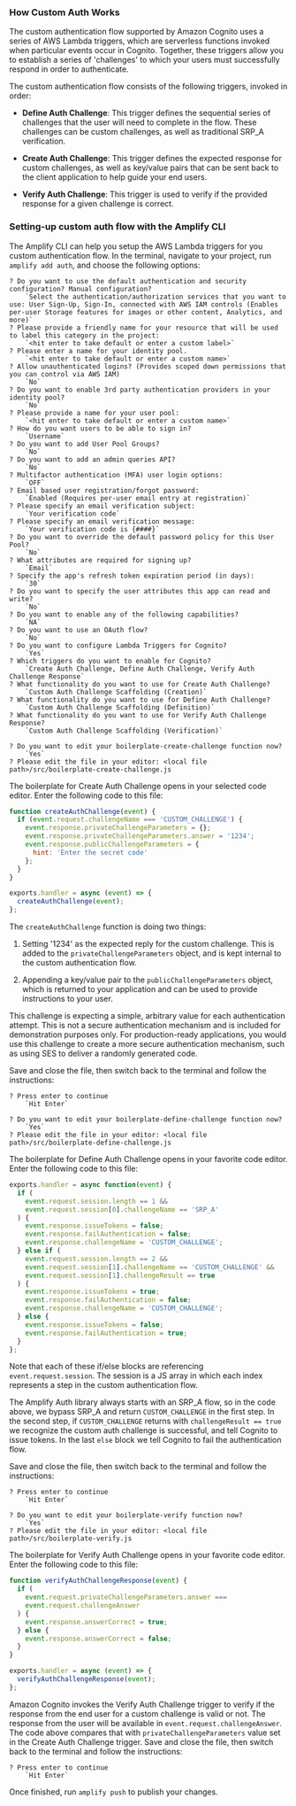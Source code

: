 ### How Custom Auth Works

The custom authentication flow supported by Amazon Cognito uses a series of AWS Lambda triggers, which are serverless functions invoked when particular events occur in Cognito. Together, these triggers allow you to establish a series of 'challenges' to which your users must successfully respond in order to authenticate.

The custom authentication flow consists of the following triggers, invoked in order:

- **Define Auth Challenge**: This trigger defines the sequential series of challenges that the user will need to complete in the flow. These challenges can be custom challenges, as well as traditional SRP_A verification.

- **Create Auth Challenge**: This trigger defines the expected response for custom challenges, as well as key/value pairs that can be sent back to the client application to help guide your end users.

- **Verify Auth Challenge**: This trigger is used to verify if the provided response for a given challenge is correct.

### Setting-up custom auth flow with the Amplify CLI

The Amplify CLI can help you setup the AWS Lambda triggers for you custom authentication flow. In the terminal, navigate to your project, run `amplify add auth`, and choose the following options:

```terminal
? Do you want to use the default authentication and security configuration? Manual configuration?
    `Select the authentication/authorization services that you want to use: User Sign-Up, Sign-In, connected with AWS IAM controls (Enables per-user Storage features for images or other content, Analytics, and more)`
? Please provide a friendly name for your resource that will be used to label this category in the project:
    `<hit enter to take default or enter a custom label>`
? Please enter a name for your identity pool.
    `<hit enter to take default or enter a custom name>`
? Allow unauthenticated logins? (Provides scoped down permissions that you can control via AWS IAM)
    `No`
? Do you want to enable 3rd party authentication providers in your identity pool?
    `No`
? Please provide a name for your user pool:
    `<hit enter to take default or enter a custom name>`
? How do you want users to be able to sign in?
    `Username`
? Do you want to add User Pool Groups?
    `No`
? Do you want to add an admin queries API?
    `No`
? Multifactor authentication (MFA) user login options:
    `OFF`
? Email based user registration/forgot password:
    `Enabled (Requires per-user email entry at registration)`
? Please specify an email verification subject:
    `Your verification code`
? Please specify an email verification message:
    `Your verification code is {####}`
? Do you want to override the default password policy for this User Pool?
    `No`
? What attributes are required for signing up?
    `Email`
? Specify the app's refresh token expiration period (in days):
    `30`
? Do you want to specify the user attributes this app can read and write?
    `No`
? Do you want to enable any of the following capabilities?
    `NA`
? Do you want to use an OAuth flow?
    `No`
? Do you want to configure Lambda Triggers for Cognito?
    `Yes`
? Which triggers do you want to enable for Cognito?
    `Create Auth Challenge, Define Auth Challenge, Verify Auth Challenge Response`
? What functionality do you want to use for Create Auth Challenge?
    `Custom Auth Challenge Scaffolding (Creation)`
? What functionality do you want to use for Define Auth Challenge?
    `Custom Auth Challenge Scaffolding (Definition)`
? What functionality do you want to use for Verify Auth Challenge Response?
    `Custom Auth Challenge Scaffolding (Verification)`

? Do you want to edit your boilerplate-create-challenge function now?
    `Yes`
? Please edit the file in your editor: <local file path>/src/boilerplate-create-challenge.js
```

The boilerplate for Create Auth Challenge opens in your selected code editor. Enter the following code to this file:

```js
function createAuthChallenge(event) {
  if (event.request.challengeName === 'CUSTOM_CHALLENGE') {
    event.response.privateChallengeParameters = {};
    event.response.privateChallengeParameters.answer = '1234';
    event.response.publicChallengeParameters = {
      hint: 'Enter the secret code'
    };
  }
}

exports.handler = async (event) => {
  createAuthChallenge(event);
};
```

The `createAuthChallenge` function is doing two things:

1. Setting '1234' as the expected reply for the custom challenge. This is added to the `privateChallengeParameters` object, and is kept internal to the custom authentication flow.

2. Appending a key/value pair to the `publicChallengeParameters` object, which is returned to your application and can be used to provide instructions to your user.

<Callout>
  This challenge is expecting a simple, arbitrary value for each authentication
  attempt. This is not a secure authentication mechanism and is included for
  demonstration purposes only. For production-ready applications, you would use
  this challenge to create a more secure authentication mechanism, such as using
  SES to deliver a randomly generated code.
</Callout>

Save and close the file, then switch back to the terminal and follow the instructions:

```
? Press enter to continue
    `Hit Enter`

? Do you want to edit your boilerplate-define-challenge function now?
    `Yes`
? Please edit the file in your editor: <local file path>/src/boilerplate-define-challenge.js
```

The boilerplate for Define Auth Challenge opens in your favorite code editor. Enter the following code to this file:

```js
exports.handler = async function(event) {
  if (
    event.request.session.length == 1 &&
    event.request.session[0].challengeName == 'SRP_A'
  ) {
    event.response.issueTokens = false;
    event.response.failAuthentication = false;
    event.response.challengeName = 'CUSTOM_CHALLENGE';
  } else if (
    event.request.session.length == 2 &&
    event.request.session[1].challengeName == 'CUSTOM_CHALLENGE' &&
    event.request.session[1].challengeResult == true
  ) {
    event.response.issueTokens = true;
    event.response.failAuthentication = false;
    event.response.challengeName = 'CUSTOM_CHALLENGE';
  } else {
    event.response.issueTokens = false;
    event.response.failAuthentication = true;
  }
};
```

Note that each of these if/else blocks are referencing `event.request.session`. The session is a JS array in which each index represents a step in the custom authentication flow.

The Amplify Auth library always starts with an SRP_A flow, so in the code above, we bypass SRP_A and return `CUSTOM_CHALLENGE` in the first step. In the second step, if `CUSTOM_CHALLENGE` returns with `challengeResult == true` we recognize the custom auth challenge is successful, and tell Cognito to issue tokens. In the last `else` block we tell Cognito to fail the authentication flow.

Save and close the file, then switch back to the terminal and follow the instructions:

```
? Press enter to continue
    `Hit Enter`

? Do you want to edit your boilerplate-verify function now?
    `Yes`
? Please edit the file in your editor: <local file path>/src/boilerplate-verify.js
```

The boilerplate for Verify Auth Challenge opens in your favorite code editor. Enter the following code to this file:

```js
function verifyAuthChallengeResponse(event) {
  if (
    event.request.privateChallengeParameters.answer ===
    event.request.challengeAnswer
  ) {
    event.response.answerCorrect = true;
  } else {
    event.response.answerCorrect = false;
  }
}

exports.handler = async (event) => {
  verifyAuthChallengeResponse(event);
};
```

Amazon Cognito invokes the Verify Auth Challenge trigger to verify if the response from the end user for a custom challenge is valid or not. The response from the user will be available in `event.request.challengeAnswer`. The code above compares that with `privateChallengeParameters` value set in the Create Auth Challenge trigger. Save and close the file, then switch back to the terminal and follow the instructions:

```
? Press enter to continue
    `Hit Enter`
```

Once finished, run `amplify push` to publish your changes.
